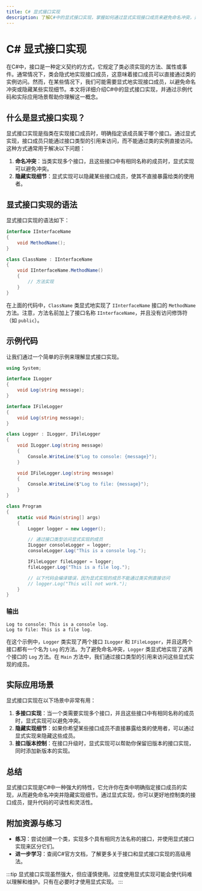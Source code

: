 ```yaml
---
title: C# 显式接口实现
description: 了解C#中的显式接口实现，掌握如何通过显式实现接口成员来避免命名冲突，并提升代码的可读性和灵活性。
---
```


# C# 显式接口实现

在C#中，接口是一种定义契约的方式，它规定了类必须实现的方法、属性或事件。通常情况下，类会隐式地实现接口成员，这意味着接口成员可以直接通过类的实例访问。然而，在某些情况下，我们可能需要显式地实现接口成员，以避免命名冲突或隐藏某些实现细节。本文将详细介绍C#中的显式接口实现，并通过示例代码和实际应用场景帮助你理解这一概念。

## 什么是显式接口实现？

显式接口实现是指类在实现接口成员时，明确指定该成员属于哪个接口。通过显式实现，接口成员只能通过接口类型的引用来访问，而不能通过类的实例直接访问。这种方式通常用于解决以下问题：

1. **命名冲突**：当类实现多个接口，且这些接口中有相同名称的成员时，显式实现可以避免冲突。
2. **隐藏实现细节**：显式实现可以隐藏某些接口成员，使其不直接暴露给类的使用者。

## 显式接口实现的语法

显式接口实现的语法如下：

```csharp
interface IInterfaceName
{
    void MethodName();
}

class ClassName : IInterfaceName
{
    void IInterfaceName.MethodName()
    {
        // 方法实现
    }
}
```

在上面的代码中，`ClassName` 类显式地实现了 `IInterfaceName` 接口的 `MethodName` 方法。注意，方法名前加上了接口名称 `IInterfaceName`，并且没有访问修饰符（如 `public`）。

## 示例代码

让我们通过一个简单的示例来理解显式接口实现。

```csharp
using System;

interface ILogger
{
    void Log(string message);
}

interface IFileLogger
{
    void Log(string message);
}

class Logger : ILogger, IFileLogger
{
    void ILogger.Log(string message)
    {
        Console.WriteLine($"Log to console: {message}");
    }

    void IFileLogger.Log(string message)
    {
        Console.WriteLine($"Log to file: {message}");
    }
}

class Program
{
    static void Main(string[] args)
    {
        Logger logger = new Logger();

        // 通过接口类型访问显式实现的成员
        ILogger consoleLogger = logger;
        consoleLogger.Log("This is a console log.");

        IFileLogger fileLogger = logger;
        fileLogger.Log("This is a file log.");

        // 以下代码会编译错误，因为显式实现的成员不能通过类实例直接访问
        // logger.Log("This will not work.");
    }
}
```

### 输出

```
Log to console: This is a console log.
Log to file: This is a file log.
```

在这个示例中，`Logger` 类实现了两个接口 `ILogger` 和 `IFileLogger`，并且这两个接口都有一个名为 `Log` 的方法。为了避免命名冲突，`Logger` 类显式地实现了这两个接口的 `Log` 方法。在 `Main` 方法中，我们通过接口类型的引用来访问这些显式实现的成员。

## 实际应用场景

显式接口实现在以下场景中非常有用：

1. **多接口实现**：当一个类需要实现多个接口，并且这些接口中有相同名称的成员时，显式实现可以避免冲突。
2. **隐藏实现细节**：如果你希望某些接口成员不直接暴露给类的使用者，可以通过显式实现来隐藏这些成员。
3. **接口版本控制**：在接口升级时，显式实现可以帮助你保留旧版本的接口实现，同时添加新版本的实现。

## 总结

显式接口实现是C#中一种强大的特性，它允许你在类中明确指定接口成员的实现，从而避免命名冲突并隐藏实现细节。通过显式实现，你可以更好地控制类的接口成员，提升代码的可读性和灵活性。

## 附加资源与练习

- **练习**：尝试创建一个类，实现多个具有相同方法名称的接口，并使用显式接口实现来区分它们。
- **进一步学习**：查阅C#官方文档，了解更多关于接口和显式接口实现的高级用法。

:::tip
显式接口实现虽然强大，但应谨慎使用。过度使用显式实现可能会使代码难以理解和维护。只有在必要时才使用显式实现。
:::